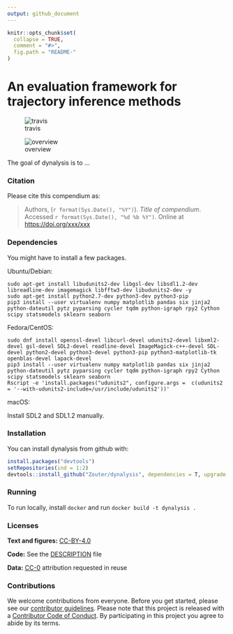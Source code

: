 ```yaml
---
output: github_document
---
```


<!-- README.md is generated from README.Rmd. Please edit that file -->

```r
knitr::opts_chunk$set(
  collapse = TRUE,
  comment = "#>",
  fig.path = "README-"
)
```

# An evaluation framework for trajectory inference methods

![travis](https://travis-ci.com/Zouter/dynalysis.svg?token=pzNqJjk3yapU1Hk7sDg8&branch=master)

![overview](analysis/figures/toy_method_plots/grid.png)

The goal of dynalysis is to ...

### Citation

Please cite this compendium as:

> Authors, (`r format(Sys.Date(), "%Y")`). _Title of compendium_. Accessed `r format(Sys.Date(), "%d %b %Y")`. Online at <https://doi.org/xxx/xxx>

### Dependencies

You might have to install a few packages.

Ubuntu/Debian:
```
sudo apt-get install libudunits2-dev libgsl-dev libsdl1.2-dev libreadline-dev imagemagick libfftw3-dev libudunits2-dev -y
sudo apt-get install python2.7-dev python3-dev python3-pip
pip3 install --user virtualenv numpy matplotlib pandas six jinja2 python-dateutil pytz pyparsing cycler tqdm python-igraph rpy2 Cython scipy statsmodels sklearn seaborn
```

Fedora/CentOS:
```
sudo dnf install openssl-devel libcurl-devel udunits2-devel libxml2-devel gsl-devel SDL2-devel readline-devel ImageMagick-c++-devel SDL-devel python2-devel python3-devel python3-pip python3-matplotlib-tk openblas-devel lapack-devel
pip3 install --user virtualenv numpy matplotlib pandas six jinja2 python-dateutil pytz pyparsing cycler tqdm python-igraph rpy2 Cython scipy statsmodels sklearn seaborn
Rscript -e 'install.packages("udunits2", configure.args =  c(udunits2 = '--with-udunits2-include=/usr/include/udunits2'))'
```

macOS:

Install SDL2 and SDL1.2 manually.

### Installation

You can install dynalysis from github with:

```r
install.packages("devtools")
setRepositories(ind = 1:2)
devtools::install_github("Zouter/dynalysis", dependencies = T, upgrade = T)
```

### Running

To run locally, install `docker` and run `docker build -t dynalysis .`

### Licenses

**Text and figures:**  [CC-BY-4.0](http://creativecommons.org/licenses/by/4.0/)

**Code:** See the [DESCRIPTION](DESCRIPTION) file

$\textbf{Data:}$ [CC-0](http://creativecommons.org/publicdomain/zero/1.0/) attribution requested in reuse

### Contributions

We welcome contributions from everyone. Before you get started, please see our [contributor guidelines](CONTRIBUTING.md). Please note that this project is released with a [Contributor Code of Conduct](CONDUCT.md). By participating in this project you agree to abide by its terms.
